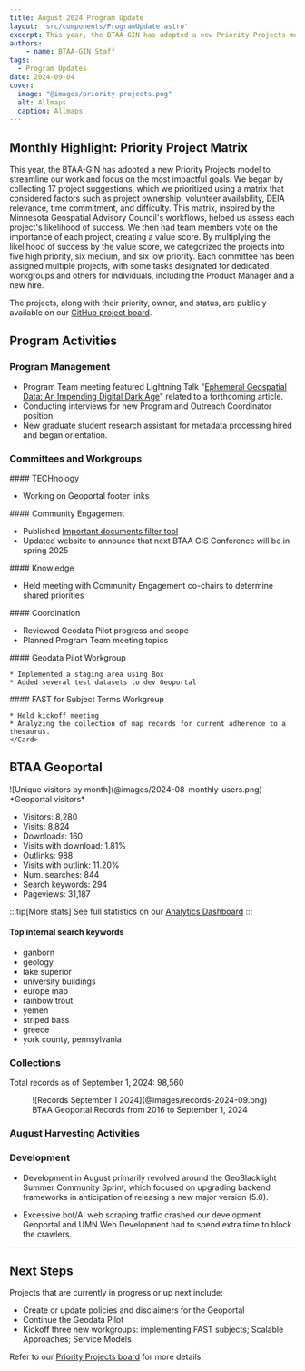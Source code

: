 ```yaml
---
title: August 2024 Program Update
layout: 'src/components/ProgramUpdate.astro'
excerpt: This year, the BTAA-GIN has adopted a new Priority Projects model to streamline our work and focus on the most impactful goals. We began by collecting 17 project suggestions, which we prioritized using a matrix that considered factors such as project ownership, volunteer availability, DEIA relevance, time commitment, and difficulty.
authors:
    - name: BTAA-GIN Staff
tags:
  - Program Updates
date: 2024-09-04
cover:
  image: "@images/priority-projects.png"
  alt: Allmaps
  caption: Allmaps
---
```


<div class="monthly-highlight">

## Monthly Highlight: Priority Project Matrix
  
This year, the BTAA-GIN has adopted a new Priority Projects model to streamline our work and focus on the most impactful goals. We began by collecting 17 project suggestions, which we prioritized using a matrix that considered factors such as project ownership, volunteer availability, DEIA relevance, time commitment, and difficulty. This matrix, inspired by the Minnesota Geospatial Advisory Council's workflows, helped us assess each project's likelihood of success. We then had team members vote on the importance of each project, creating a value score. By multiplying the likelihood of success by the value score, we categorized the projects into five high priority, six medium, and six low priority. Each committee has been assigned multiple projects, with some tasks designated for dedicated workgroups and others for individuals, including the Product Manager and a new hire. 

The projects, along with their priority, owner, and status, are publicly available on our [GitHub project board](https://github.com/orgs/geobtaa/projects/22/views/6).

</div>



## Program Activities

### Program Management

* Program Team meeting featured Lightning Talk "[Ephemeral Geospatial Data: An Impending Digital Dark Age](https://gin.btaa.org/library/digital-dark-age/#/)" related to a forthcoming article.
* Conducting interviews for new Program and Outreach Coordinator position.
* New graduate student research assistant for metadata processing hired and began orientation.


### Committees and Workgroups

<CardGrid>

<Card>
#### TECHnology

* Working on Geoportal footer links

</Card>
<Card>
#### Community Engagement

* Published [Important documents filter tool](https://gin.btaa.org/important-docs-locator/)
* Updated website to announce that next BTAA GIS Conference will be in spring 2025   
</Card>
<Card>
#### Knowledge

* Held meeting with Community Engagement co-chairs to determine shared priorities
</Card>
<Card>
#### Coordination

* Reviewed Geodata Pilot progress and scope
* Planned Program Team meeting topics
</Card>
<Card>
#### Geodata Pilot Workgroup

	* Implemented a staging area using Box
	* Added several test datasets to dev Geoportal
</Card>
<Card>
#### FAST for Subject Terms Workgroup

	* Held kickoff meeting
	* Analyzing the collection of map records for current adherence to a thesaurus.
	</Card>

</CardGrid>

## BTAA Geoportal 

<TwoThirdsLayout>
<div slot="left">
![Unique visitors by month](@images/2024-08-monthly-users.png)
*Geoportal visitors*
</div>
<div slot="right">
<div class="compact-list">

* Visitors:	8,280
* Visits: 8,824
* Downloads:	 160
* Visits with download:	 1.81%
* Outlinks: 988
* Visits with outlink: 11.20%
* Num. searches: 844
* Search keywords: 294
* Pageviews: 31,187
</div>
</div>
</TwoThirdsLayout>


:::tip[More stats]
See full statistics on our [Analytics Dashboard](https://tableau.umn.edu/t/UL/views/BTAAGeoportalusageMatomo/Monthlycharts?%3Aembed=y&%3AisGuestRedirectFromVizportal=y)
:::

#### Top internal search keywords
<ChipList class="not-content">

- ganborn
- geology
- lake superior
- university buildings
- europe map
- rainbow trout
- yemen
- striped bass
- greece
- york county, pennsylvania

</ChipList>

### Collections

<p class="records-total">Total records as of September 1, 2024: 98,560</p>

<figure markdown="span">
  ![Records September 1 2024](@images/records-2024-09.png)
  <figcaption>BTAA Geoportal Records from 2016 to 
September 1, 2024</figcaption>
</figure>


### August Harvesting Activities

<Table
  src="src/tables/harvests_2024-08.csv"
    columns={[
    { key: "Task",   width: "50%", filter: "text",  wrap: "nowrap",  render: "markdown" },
    { key: "Records added",  width: "25%", filter: "text"},
    { key: "Records retired",   width: "25%", filter: "text" },
  ]}
/>

### Development

* Development in August primarily revolved around the GeoBlacklight Summer Community Sprint, which focused on upgrading backend frameworks in anticipation of releasing a new major version (5.0).

* Excessive bot/AI web scraping traffic crashed our development Geoportal and UMN Web Development had to spend extra time to block the crawlers.

---

## Next Steps

Projects that are currently in progress or up next include:

* Create or update policies and disclaimers for the Geoportal
* Continue the Geodata Pilot
* Kickoff three new workgroups: implementing FAST subjects;  Scalable Approaches; Service Models

Refer to our [Priority Projects board](https://github.com/orgs/geobtaa/projects/22/views/5) for more details.

